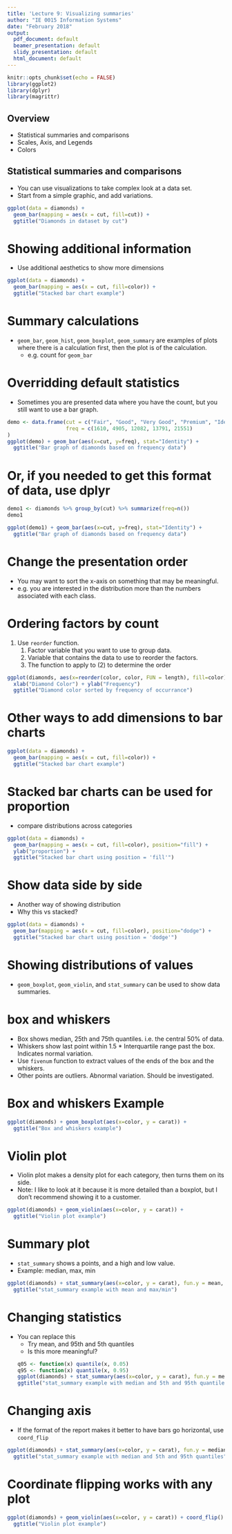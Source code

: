 ```yaml
---
title: 'Lecture 9: Visualizing summaries'
author: "IE 0015 Information Systems"
date: "February 2018"
output: 
  pdf_document: default
  beamer_presentation: default
  slidy_presentation: default
  html_document: default
---
```


```r
knitr::opts_chunk$set(echo = FALSE)
library(ggplot2)
library(dplyr)
library(magrittr)
```

## Overview

-  Statistical summaries and comparisons
-  Scales, Axis, and Legends
-  Colors

## Statistical summaries and comparisons

-  You can use visualizations to take complex look at a data set.
-  Start from a simple graphic, and add variations.

```r
ggplot(data = diamonds) + 
  geom_bar(mapping = aes(x = cut, fill=cut)) +
  ggtitle("Diamonds in dataset by cut")
```


Showing additional information
===========================

-  Use additional aesthetics to show more dimensions

```r
ggplot(data = diamonds) + 
  geom_bar(mapping = aes(x = cut, fill=color)) +
  ggtitle("Stacked bar chart example")
```

Summary calculations
================

-  `geom_bar`, `geom_hist`, `geom_boxplot`, `geom_summary` are examples of plots where there is a calculation first, then the plot is of the calculation.
    -  e.g. count for `geom_bar`
    
Overridding default statistics
====================

- Sometimes you are presented data where you have the count, but you still want to use a bar graph.

```r
demo <- data.frame(cut = c("Fair", "Good", "Very Good", "Premium", "Ideal"), 
                   freq = c(1610, 4905, 12082, 13791, 21551)
)
ggplot(demo) + geom_bar(aes(x=cut, y=freq), stat="Identity") +
  ggtitle("Bar graph of diamonds based on frequency data")
```

Or, if you needed to get this format of data, use dplyr
====================

```r
demo1 <- diamonds %>% group_by(cut) %>% summarize(freq=n())
demo1
```
```r
ggplot(demo1) + geom_bar(aes(x=cut, y=freq), stat="Identity") +
  ggtitle("Bar graph of diamonds based on frequency data")
```

Change the presentation order
===================

-  You may want to sort the x-axis on something that may be meaningful.
-  e.g. you are interested in the distribution more than the numbers associated with each class.

Ordering factors by count
======================

1.  Use `reorder` function.
    1. Factor variable that you want to use to group data.
    2. Variable that contains the data to use to reorder the factors.
    3. The function to apply to (2) to determine the order

```r
ggplot(diamonds, aes(x=reorder(color, color, FUN = length), fill=color)) + geom_bar() +
  xlab("Diamond Color") + ylab("Frequency")
  ggtitle("Diamond color sorted by frequency of occurrance")
```

Other ways to add dimensions to bar charts 
===============

```r
ggplot(data = diamonds) + 
  geom_bar(mapping = aes(x = cut, fill=color)) +
  ggtitle("Stacked bar chart example")
```

Stacked bar charts can be used for proportion
===============

- compare distributions across categories

```r
ggplot(data = diamonds) + 
  geom_bar(mapping = aes(x = cut, fill=color), position="fill") +
  ylab("proportion") +
  ggtitle("Stacked bar chart using position = 'fill'")
```


Show data side by side
======================

- Another way of showing distribution
- Why this vs stacked?
```r
ggplot(data = diamonds) + 
  geom_bar(mapping = aes(x = cut, fill=color), position="dodge") +
  ggtitle("Stacked bar chart using position = 'dodge'")
```

Showing distributions of values
===============================

- `geom_boxplot`, `geom_violin`, and `stat_summary` can be used to show data summaries.

box and whiskers
================

-  Box shows median, 25th and 75th quantiles.  i.e. the central 50% of data.
-  Whiskers show last point within 1.5 * Interquartile range past the box. Indicates normal variation.
-  Use `fivenum` function to extract values of the ends of the box and the whiskers.
-  Other points are outliers.  Abnormal variation.  Should be investigated.

Box and whiskers Example
=====================

```r
ggplot(diamonds) + geom_boxplot(aes(x=color, y = carat)) + 
  ggtitle("Box and whiskers example")
```

Violin plot
===============

- Violin plot makes a density plot for each category, then turns them on its side.
- Note: I like to look at it because it is more detailed than a boxplot, but I don't recommend showing it to a customer.

```r
ggplot(diamonds) + geom_violin(aes(x=color, y = carat)) + 
  ggtitle("Violin plot example")
```


Summary plot
============

- `stat_summary` shows a points, and a high and low value.
-  Example: median, max, min

```r
ggplot(diamonds) + stat_summary(aes(x=color, y = carat), fun.y = mean, fun.ymin=min, fun.ymax=max) + 
  ggtitle("stat_summary example with mean and max/min")
```



Changing statistics
===================
- You can replace this
    - Try mean, and 95th and 5th quantiles
    - Is this more meaningful?
```r
q05 <- function(x) quantile(x, 0.05)
q95 <- function(x) quantile(x, 0.95)
ggplot(diamonds) + stat_summary(aes(x=color, y = carat), fun.y = median, fun.ymin=q05, fun.ymax=q95) + 
  ggtitle("stat_summary example with median and 5th and 95th quantiles")
```

Changing axis
==============

- If the format of the report makes it better to have bars go horizontal, use `coord_flip`

```r
ggplot(diamonds) + stat_summary(aes(x=color, y = carat), fun.y = median, fun.ymin=q05, fun.ymax=q95) + coord_flip() +
  ggtitle("stat_summary example with median and 5th and 95th quantiles")
```

Coordinate flipping works with any plot
============

```r
ggplot(diamonds) + geom_violin(aes(x=color, y = carat)) + coord_flip() + 
  ggtitle("Violin plot example")
```

